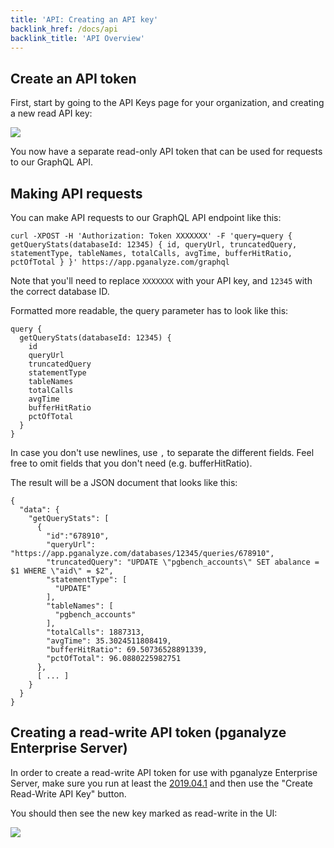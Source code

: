```yaml
---
title: 'API: Creating an API key'
backlink_href: /docs/api
backlink_title: 'API Overview'
---
```


## Create an API token

First, start by going to the API Keys page for your organization, and creating a new read API key:

![](api_keys.png)

You now have a separate read-only API token that can be used for requests to our GraphQL API.
## Making API requests

You can make API requests to our GraphQL API endpoint like this:

```
curl -XPOST -H 'Authorization: Token XXXXXXX' -F 'query=query { getQueryStats(databaseId: 12345) { id, queryUrl, truncatedQuery, statementType, tableNames, totalCalls, avgTime, bufferHitRatio, pctOfTotal } }' https://app.pganalyze.com/graphql
```

Note that you'll need to replace `XXXXXXX` with your API key, and `12345` with the correct database ID.

Formatted more readable, the query parameter has to look like this:

```
query {
  getQueryStats(databaseId: 12345) {
    id
    queryUrl
    truncatedQuery
    statementType
    tableNames
    totalCalls
    avgTime
    bufferHitRatio
    pctOfTotal
  }
}
```

In case you don't use newlines, use `,` to separate the different fields. Feel free to omit fields that you don't need (e.g. bufferHitRatio).

The result will be a JSON document that looks like this:

```
{
  "data": {
    "getQueryStats": [
      {
        "id":"678910",
        "queryUrl": "https://app.pganalyze.com/databases/12345/queries/678910",
        "truncatedQuery": "UPDATE \"pgbench_accounts\" SET abalance = $1 WHERE \"aid\" = $2",
        "statementType": [
          "UPDATE"
        ],
        "tableNames": [
          "pgbench_accounts"
        ],
        "totalCalls": 1887313,
        "avgTime": 35.3024511808419,
        "bufferHitRatio": 69.50736528891339,
        "pctOfTotal": 96.0880225982751
      },
      [ ... ]
    }
  }
}
```

## Creating a read-write API token (pganalyze Enterprise Server)

In order to create a read-write API token for use with pganalyze Enterprise Server,
make sure you run at least the [2019.04.1](/docs/enterprise/releases/2019-04-1) and then use the "Create Read-Write API Key" button.

You should then see the new key marked as read-write in the UI:

![](api_keys_read_write.png)
